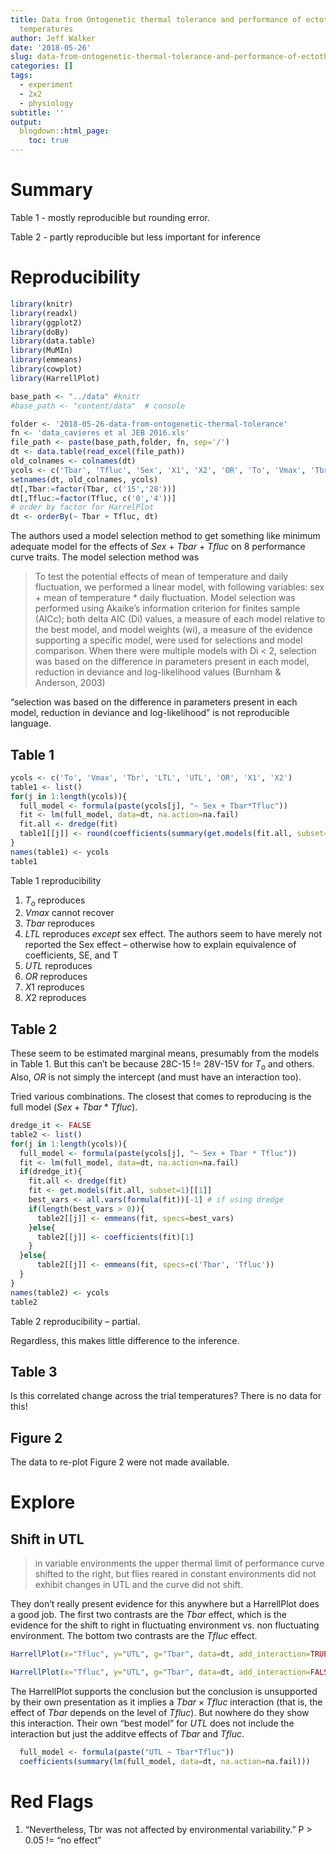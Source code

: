```yaml
---
title: Data from Ontogenetic thermal tolerance and performance of ectotherms at variable
  temperatures
author: Jeff Walker
date: '2018-05-26'
slug: data-from-ontogenetic-thermal-tolerance-and-performance-of-ectotherms-at-variable-temperatures
categories: []
tags:
  - experiment
  - 2x2
  - physiology
subtitle: ''
output:
  blogdown::html_page:
    toc: true
---
```

# Summary

Table 1 - mostly reproducible but rounding error.

Table 2 - partly reproducible but less important for inference

# Reproducibility
```r
library(knitr)
library(readxl)
library(ggplot2)
library(doBy)
library(data.table)
library(MuMIn)
library(emmeans)
library(cowplot)
library(HarrellPlot)
```

```r
base_path <- "../data" #knitr
#base_path <- "content/data"  # console

folder <- '2018-05-26-data-from-ontogenetic-thermal-tolerance'
fn <- 'data_cavieres et al JEB 2016.xls'
file_path <- paste(base_path,folder, fn, sep='/')
dt <- data.table(read_excel(file_path))
old_colnames <- colnames(dt)
ycols <- c('Tbar', 'Tfluc', 'Sex', 'X1', 'X2', 'OR', 'To', 'Vmax', 'Tbr', 'LTL', 'UTL')
setnames(dt, old_colnames, ycols)
dt[,Tbar:=factor(Tbar, c('15','28'))]
dt[,Tfluc:=factor(Tfluc, c('0','4'))]
# order by factor for HarrelPlot
dt <- orderBy(~ Tbar + Tfluc, dt)
```

The authors used a model selection method to get something like minimum adequate model for the effects of $Sex$ + $Tbar$ + $Tfluc$ on 8 performance curve traits. The model selection method was

>To test the potential effects of mean of temperature and daily fluctuation, we performed a linear model, with following variables: sex + mean of temperature * daily fluctuation. Model selection was performed using Akaike’s information criterion for finites sample (AICc); both delta AIC (Di) values, a measure of each model relative to the best model, and model weights (wi), a measure of the evidence supporting a specific model, were used for selections and model comparison. When there were multiple models with Di < 2, selection was based on the difference in parameters present in each model, reduction in deviance and log-likelihood values (Burnham & Anderson, 2003)

"selection was based on the difference in parameters present in each model, reduction in deviance and log-likelihood" is not reproducible language.

## Table 1

```r
ycols <- c('To', 'Vmax', 'Tbr', 'LTL', 'UTL', 'OR', 'X1', 'X2')
table1 <- list()
for(j in 1:length(ycols)){
  full_model <- formula(paste(ycols[j], "~ Sex + Tbar*Tfluc"))
  fit <- lm(full_model, data=dt, na.action=na.fail)
  fit.all <- dredge(fit)
  table1[[j]] <- round(coefficients(summary(get.models(fit.all, subset=1)[[1]])), 3)
}
names(table1) <- ycols
table1
```

Table 1 reproducibility

1. $T_o$ reproduces
2. $Vmax$ cannot recover
3. $Tbar$ reproduces
4. $LTL$ reproduces *except* sex effect. The authors seem to have merely not reported the Sex effect -- otherwise how to explain equivalence of coefficients, SE, and T
5. $UTL$ reproduces
6. $OR$ reproduces
7. $X1$ reproduces
8. $X2$ reproduces
 
## Table 2

These seem to be estimated marginal means, presumably from the models in Table 1. But this can't be because 28C-15 != 28V-15V for $T_o$ and others. Also, $OR$ is not simply the intercept (and must have an interaction too).

Tried various combinations. The closest that comes to reproducing is the full model ($Sex + Tbar*Tfluc$).

```r
dredge_it <- FALSE
table2 <- list()
for(j in 1:length(ycols)){
  full_model <- formula(paste(ycols[j], "~ Sex + Tbar * Tfluc"))
  fit <- lm(full_model, data=dt, na.action=na.fail)
  if(dredge_it){
    fit.all <- dredge(fit)
    fit <- get.models(fit.all, subset=1)[[1]]
    best_vars <- all.vars(formula(fit))[-1] # if using dredge
    if(length(best_vars > 0)){
      table2[[j]] <- emmeans(fit, specs=best_vars)
    }else{
      table2[[j]] <- coefficients(fit)[1]
    }    
  }else{
      table2[[j]] <- emmeans(fit, specs=c('Tbar', 'Tfluc'))
  }
}
names(table2) <- ycols
table2

```

Table 2 reproducibility -- partial.

Regardless, this makes little difference to the inference.

## Table 3

Is this correlated change across the trial temperatures? There is no data for this!

## Figure 2

The data to re-plot Figure 2 were not made available.

# Explore
## Shift in UTL
> in variable environments the upper thermal limit of performance curve shifted to the right, but flies reared in constant environments did not exhibit changes in UTL and the curve did not shift.

They don't really present evidence for this anywhere but a HarrellPlot does a good job. The first two contrasts are the $Tbar$ effect, which is the evidence for the shift to right in fluctuating environment vs. non fluctuating environment. The bottom two contrasts are the $Tfluc$ effect.

```r
HarrellPlot(x="Tfluc", y="UTL", g="Tbar", data=dt, add_interaction=TRUE, interaction.group = TRUE, contrasts.method='revpairwise')$gg

HarrellPlot(x="Tfluc", y="UTL", g="Tbar", data=dt, add_interaction=FALSE, interaction.group = TRUE, contrasts.method='revpairwise')$gg

```

The HarrellPlot supports the conclusion but the conclusion is unsupported by their own presentation as it implies a $Tbar \times Tfluc$ interaction (that is, the effect of $Tbar$ depends on the level of $Tfluc$). But nowhere do they show this interaction. Their own "best model" for $UTL$ does not include the interaction but just the additve effects of $Tbar$ and $Tfluc$.

```r
  full_model <- formula(paste("UTL ~ Tbar*Tfluc"))
  coefficients(summary(lm(full_model, data=dt, na.action=na.fail)))
```

# Red Flags
1. "Nevertheless, Tbr was not affected by environmental variability." P > 0.05 != "no effect"